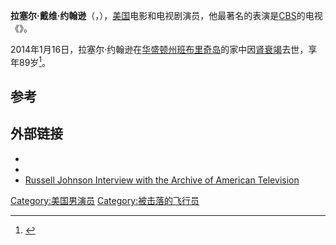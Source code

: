 {{Infobox person
| name        = 拉塞尔·约翰逊<br />Russell Johnson
| image       = Russell Johnson Black Saddle 1960.JPG
| imagesize   = 
| caption     = 1960年的拉塞尔·约翰逊在《{{link-en|黑色马鞍|Black Saddle}}》
| birth_name  = Russell David Johnson
| birth_date  = {{birth date|1924|11|10}}
| birth_place = {{USA}}[[宾夕法尼亚州|宾夕法尼亚州]]阿什利镇
| death_date  = {{death date and age|2014|01|16|1924|11|10}}
| death_place = {{USA}}[[华盛顿州|华盛顿州]][[班布里奇岛|班布里奇岛]]
| death_cause = [[肾衰竭|肾衰竭]]
| occupation  = 演员
| known_for   = {{link-en|梦幻岛|Gilligan's Island}}
| yearsactive = 1950-1997
| spouse      = Edith Cahoon<br>(m. 1943–1948，[[離婚|離婚]])</small><br>Kay Levey<br>(m. 1949–1980，去世)</small><br>Constance Dane<br> (m. 1982–2014，去世)
| children    = David Johnson<br>Kim Johnson
}}
'''拉塞尔·戴维·约翰逊'''（{{lang-en|'''Russell David Johnson'''}}，{{bd|1924年|11月10日|2014年|1月16日|catIdx=Johnson}}），[[美国|美国]]电影和电视剧演员，他最著名的表演是[[CBS|CBS]]的电视《{{link-en|梦幻岛|Gilligan's Island}}》。

2014年1月16日，拉塞尔·约翰逊在[[华盛顿州|华盛顿州]][[班布里奇岛|班布里奇岛]]的家中因[[肾衰竭|肾衰竭]]去世，享年89岁<ref name="abc140216">{{cite news |first=Lesley |last=Messer |publisher=[[ABC_News|ABC News]] |work=[[Good_Morning_America|Good Morning America]] |title='Gilligan's Island' Star Russell Johnson Dies of Kidney Failure |url=http://abcnews.go.com/Entertainment/gilligans-island-star-russell-johnson-dies-kidney-failure/story?id=21561740 |date=January 16, 2014 |accessdate=January 16, 2014 |archive-date=2020-12-08 |archive-url=https://web.archive.org/web/20201208132429/https://abcnews.go.com/Entertainment/gilligans-island-star-russell-johnson-dies-kidney-failure/story?id=21561740 |dead-url=no }}</ref>。

==参考==
{{reflist}}

==外部链接==
* {{Official website|http://www.russell-johnson.com/index.html}}
* {{IMDb name |id=0426157 |name=Russell Johnson}}
* [http://www.emmytvlegends.org/interviews/people/russell-johnson Russell Johnson Interview with the Archive of American Television] {{Wayback|url=http://www.emmytvlegends.org/interviews/people/russell-johnson |date=20180411085010 }}

{{Authority control}}
{{DEFAULTSORT:Johnson, Russell}}
[[Category:美国男演员|Category:美国男演员]]
[[Category:被击落的飞行员|Category:被击落的飞行员]]